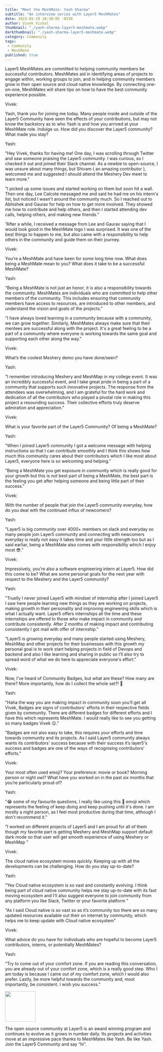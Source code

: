 ```yaml
---
title: "Meet the MeshMate: Yash Sharma"
subtitle: "An interview series with Layer5 MeshMates"
date: 2023-05-29 10:30:05 -0530
author: Vivek Vishal
thumbnail: "./yash-sharma-layer5-meshmate.webp"
darkthumbnail: "./yash-sharma-layer5-meshmate.webp"
category: Community
tags:
 - Community
 - MeshMate
published: true
---
```



<BlogWrapper>
<MeetTheMeshMate>

<div className="intro"><p>Layer5 MeshMates are committed to helping community members be successful contributors. <Link to="/community/meshmates">MeshMates</Link> aid in identifying areas of projects to engage within, working groups to join, and in helping community members grow in their open source and cloud native knowledge. By connecting one-on-one, MeshMates will share tips on how to have the best community experience possible. </p></div>

<div className="interviewer">
<span>Vivek:</span>
  <p>
    Yash, thank you for joining me today. Many people inside and outside of the Layer5 Community have seen the effects of your contributions, but may not know the backstory as to who Yash is and how you arrived at your MeshMate role. Indulge us. How did you discover the Layer5 community? What made you stay?
  </p>
</div>

<div className="interviewee">
<span>Yash:</span>
  <p>
    "Hey Vivek, thanks for having me! One day, I was scrolling through Twitter and saw someone praising the Layer5 community. I was curious, so I checked it out and joined their Slack channel. As a newbie to open-source, I was unsure about many things, but Shivam ( an amazing contributor ), welcomed me and suggested I should attend the Meshery Dev meet to learn more."
  </p>
  <p>
    "I picked up some issues and started working on them but soon hit a wall. Then one day, Lee Calcote messaged me and said he had me on his intern's list, but noticed I wasn't around the community much. So I reached out to Abhishek and Gaurav for help on how to get more involved. They showed me how to contribute and help others, and then I started attending dev calls, helping others, and making new friends."
  </p>
<p>
”After a while, I received a message from Lee and Gaurav saying that I would look good in the MeshMate logo I was surprised. It was one of the best things to happen to me, but also came with a responsibility to help others in the community and guide them on their journey.
</p>
</div>

<div className="interviewer">
<span>Vivek:</span>
  <p>You’re a MeshMate and have been for some long time now. What does being a MeshMate mean to you? What does it take to be a successful MeshMate?</p>
  </div>

<div className="interviewee">
<span>Yash:</span>
  <p>
    "Being a MeshMate is not just an honor, it is also a responsibility towards the community. MeshMates are individuals who are committed to help other members of the community. This includes ensuring that community members have access to resources, are introduced to other members, and understand the vision and goals of the projects.”
  </p>
  <p>
    "I have always loved learning in a community because with a community, we can grow together. Similarly, MeshMates always make sure that their mentees are successful along with the project. It's a great feeling to be a part of a community where everyone is working towards the same goal and supporting each other along the way."
  </p>
</div>

<div className="interviewer">
  <span>Vivek:</span>
  <p>
    What’s the coolest Meshery demo you have done/seen?
  </p>
</div>

<div className="interviewee">
<span>Yash:</span>
  <p>
    "I remember introducing Meshery and MeshMap in my college event. It was an incredibly successful event, and I take great pride in being a part of a community that supports such innovative projects. The response from the attendees was overwhelming, and I am grateful for the hard work and dedication of all the contributors who played a pivotal role in making this project a resounding success. Their collective efforts truly deserve admiration and appreciation."
  </p>
  <p>

  </p>
</div>

<div className="interviewer">
<span>Vivek:</span>
  <p>
    What is your favorite part of the Layer5 Community? Of being a MeshMate?
  </p>
</div>


<div className="interviewee">
<span>Yash:</span>
  <p>
    "When I joined Layer5 community I got a welcome message with helping instructions so that I can contribute smoothly and I think this shows how much this community cares about their contributors which I like most about Layer5, everyone here is so welcoming and helping."
  </p>
  <p>
    "Being a MeshMate you get exposure in community which is really good for your growth but this is not best part of being a MeshMate, the best part is the feeling you get after helping someone and being little part of their success."
  </p>
</div>

<div className="interviewer">
<span>Vivek:</span>
  <p>
    With the number of people  that join the Layer5 community everyday, how do you deal with the continued influx of newcomers?
  </p>
</div>

<div className="interviewee">
<span>Yash:</span>
  <p>
    "Layer5 is big community over 4000+ members on slack and everyday so many people join Layer5 community and connecting with newcomers everyday is really not easy it takes time and your little strength too but as I said earliar, being a MeshMate also comes with responsibility which I enjoy most 😎."
  </p>
  <p>
  </p>
</div>

<div className="interviewer">
<span>Vivek:</span>
  <p>
    Impressively, you’re also a software engineering intern at Layer5. How did this come to be? What are some personal goals for the next year with respect to the Meshery and the Layer5 community?
  </p>
</div>

<div className="interviewee">
<span>Yash:</span>
  <p>
    "Truelly I never joined Layer5 with mindset of internship after I joined Layer5 I saw here people learning new things as they are working on projects, making growth in their personality and improving engineering skills which is what I actually want. Layer5 offers internships all the time and these internships are offered to those who make impact in community and contribute consistently. After 2 months of making impact and contributing consistently I got mail with offer of internship."
  </p>
  <p>
    "Layer5 is growing everyday and many people started using Meshery, MeshMap and other projects for their businesses with this growth my personal goal is to work start helping projects in field of Devops and backend and also I like learning and sharing in public so I’ll also try to spread word of what we do here to appreciate everyone's effort."
  </p>
</div>

<div className="interviewer">
<span>Vivek:</span>
<p>
Now, I’ve heard of Community Badges, but what are these? How many are there? More importantly, how do I collect the whole set?! 🙂
</p>
</div>

<div className="interviewee">
<span>Yash:</span>
  <p>
    "Haha the way you are making impact in community soon you’ll get all Vivek, Badges are signs of contributors' efforts in their respective fields given by community. There are different badges for different efforts and I have this which represents MeshMate. I would really like to see you getting so many badges Vivek 😉."
  </p>
  <p>
    "Badges are not also easy to take, this requires your efforts and time towards community and its projects. As I said Layer5 community always wants its contributors' success because with their success it’s layer5's success and badges are one of the ways of recognising contributors' efforts."
  </p>
</div>

<div className="interviewer">
<span>Vivek:</span>
  <p>
    Your most often used emoji? Your preference: movie or book? Morning person or night owl? What have you worked on in the past six months that you’re particularly proud of?
  </p>
</div>

<div className="interviewee">
<span>Yash:</span>
  <p>
    "😂 some of my favourite questions, I really like using this 🚀 emoji which represents the feeling of keep doing and keep pushing until it's done. I am mostly a night person, as I feel most productive during that time, although I don't recommend it."
  </p>
  <p>
    "I worked on different projects of Layer5 and I am proud for all of them though my favorite part is getting Meshery and MeshMap support default dark mode so that user will get smooth experience of using Meshery or MeshMap "
  </p>
</div>

<div className="interviewer">
<span>Vivek:</span><p> The cloud native ecosystem moves quickly. Keeping up with all the developments can be challenging. How do you stay up-to-date?</p>
</div>

<div className="interviewee">
<span>Yash:</span>
  <p>
    "Yes Cloud native ecosystem is so vast and constantly evolving. I think being part of cloud native community helps me stay up-to-date with its fast moving ecosystem and I’ll also suggest everyone to join community from any platform you like Slack, Twitter or your favorite platform "
  </p>
  <p>
    "As I said Cloud native is so vast so as it’s community too there are so many updated resources available out their on internet by community, which helps me to keep update with Cloud native ecosystem"
  </p>
</div>

<div className="interviewer">
<span>Vivek:</span><p> What  advice do you have for individuals who are hopeful to become Layer5 contributors, interns, or potentially MeshMates?</p>
</div>

<div className="interviewee">
<span>Yash:</span>
  <p>
    "Try to come out of your comfort zone. If you are reading this conversation, you are already out of your comfort zone, which is a really good step. Who I am today is because I came out of my comfort zone, which I would also prefer. Lastly, be more helpful towards the community and, most importantly, be consistent. I wish you success."
  </p>
  <p>
  </p>
</div>

<div className="note"><img src={ForkLift} height="100px" /><p>The open source community at Layer5 is an award winning program and continues to evolve as it grows in number daily. Its projects and activities move at an impressive pace thanks to MeshMates like Yash. Be like Yash. Join the <Link to="/community">Layer5 Community</Link> and say “hi”.</p></div>

</MeetTheMeshMate>
</BlogWrapper>
